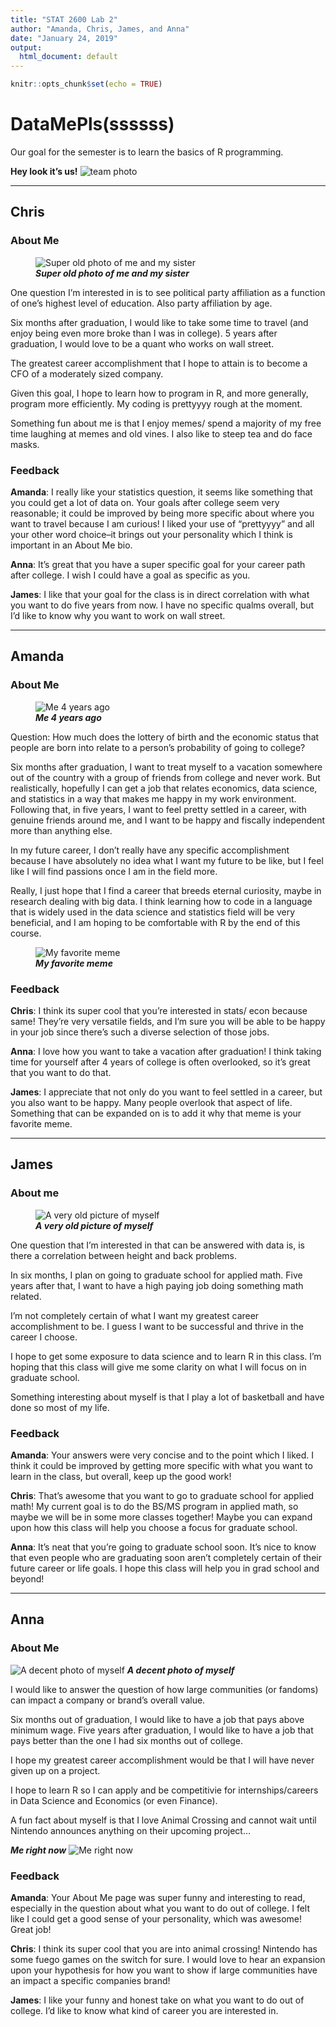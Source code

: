 ---
title: "STAT 2600 Lab 2"
author: "Amanda, Chris, James, and Anna"
date: "January 24, 2019"
output:
  html_document: default
---

```{r setup, include=FALSE}
knitr::opts_chunk$set(echo = TRUE)
```

# DataMePls(ssssss)
Our goal for the semester is to learn the basics of R programming.

__Hey look it's us!__
![team photo](Picture/squad.jpg)

---

## Chris
### About Me
![___Super old photo of me and my sister___](https://scontent-ort2-2.xx.fbcdn.net/v/t1.0-9/12112295_10101361245575172_7827597153382578565_n.jpg?_nc_cat=102&_nc_ht=scontent-ort2-2.xx&oh=408cdc391e2b2d12227f09ee84fbc596&oe=5CC2496C)

One question I'm interested in is to see political party affiliation as a function of one's highest level of education. Also party affiliation by age.

Six months after graduation, I would like to take some time to travel (and enjoy being even more broke than I was in college). 5 years after graduation, I would love to be a quant who works on wall street. 

The greatest career accomplishment that I hope to attain is to become a CFO of a moderately sized company. 

Given this goal, I hope to learn how to program in R, and more generally, program more efficiently. My coding is prettyyyy rough at the moment. 

Something fun about me is that I enjoy memes/ spend a majority of my free time laughing at memes and old vines. I also like to steep tea and do face masks. 

### Feedback
__Amanda__: I really like your statistics question, it seems like something that you could get a lot of data on. Your goals after college seem very reasonable; it could be improved 
                by being more specific about where you want to travel because I am curious! I liked your use of "prettyyyy" and all your other word choice--it brings out
                your personality which I think is important in an About Me bio.
                
__Anna__: It's great that you have a super specific goal for your career path after college. I wish I could have a goal as specific as you.

__James__: I like that your goal for the class is in direct correlation with what you want to do five years from now. I have no specific qualms overall, but I'd like to know why you want to work on wall street. 

---

## Amanda
### About Me
![___Me 4 years ago___](https://scontent-ort2-2.xx.fbcdn.net/v/t1.0-9/13494758_902519519892798_1748535062047686485_n.jpg?_nc_cat=109&_nc_ht=scontent-ort2-2.xx&oh=f0c839e233004b5366dd36c3267ce6df&oe=5CBFE6DB)

Question: How much does the lottery of birth and the economic status that people are born into relate to a person's probability of going to college?

Six months after graduation, I want to treat myself to a vacation somewhere out of the country with a group of friends from college and never work. 
But realistically, hopefully I can get a job that relates economics, data science, and statistics in a way that makes me happy in my work environment. 
Following that, in five years, I want to feel pretty settled in a career, with genuine friends around me, and I want to be happy and fiscally independent more than anything else.

In my future career, I don't really have any specific accomplishment because I have absolutely no idea what I want my future to be like, but I feel like I will find passions once I am in the field more. 

Really, I just hope that I find a career that breeds eternal curiosity, maybe in research dealing with big data. I think learning how to code in a language that is widely used in the data science and statistics field will be very beneficial, and I am hoping to be comfortable with R by the end of this course. 

![___My favorite meme___](https://i.pinimg.com/236x/3f/94/28/3f9428dd23609d79b635c5542a71fe28.jpg)

### Feedback
__Chris__: I think its super cool that you're interested in stats/ econ because same! They're very versatile fields, and I'm sure you will be able to be happy in your job since there's such a diverse selection of those jobs.

__Anna__: I love how you want to take a vacation after graduation! I think taking time for yourself after 4 years of college is often overlooked, so it's great that you want to do that.

__James__: I appreciate that not only do you want to feel settled in a career, but you also want to be happy. Many people overlook that aspect of life. Something that can be expanded on is to add it why that meme is your favorite meme. 

---

## James
### About me
![___A very old picture of myself___](https://scontent-ort2-2.xx.fbcdn.net/v/t1.0-9/994000_488734011222322_102261500_n.jpg?_nc_cat=109&_nc_ht=scontent-ort2-2.xx&oh=562b3863155bd4737aab4eb295a16798&oe=5CF4C0C2)

One question that I'm interested in that can be answered with data is, is there a correlation between height and back problems. 

In six months, I plan on going to graduate school for applied math. Five years after that, I want to have a high paying job doing something math related. 

I'm not completely certain of what I want my greatest career accomplishment to be. I guess I want to be successful and thrive in the career I choose. 

I hope to get some exposure to data science and to learn R in this class. I'm hoping that this class will give me some clarity on what I will focus on in graduate school. 

Something interesting about myself is that I play a lot of basketball and have done so most of my life. 

### Feedback
__Amanda__: Your answers were very concise and to the point which I liked. I think it could be improved by getting more specific with what you want to learn 
                in the class, but overall, keep up the good work!
                
__Chris__: That's awesome that you want to go to graduate school for applied math! My current goal is to do the BS/MS program in applied math, so maybe we will be in some more classes together! Maybe you can expand upon how this class will help you choose a focus for graduate school. 

__Anna__: It's neat that you're going to graduate school soon. It's nice to know that even people who are graduating soon aren't completely certain of their future career or life goals. I hope this class will help you in grad school and beyond!

---

## Anna
### About Me
![A decent photo of myself](https://scontent-ort2-2.xx.fbcdn.net/v/t31.0-8/20543582_1451098261626153_5115894972998174498_o.jpg?_nc_cat=102&_nc_ht=scontent-ort2-2.xx&oh=8b77befaaf424e55cedf8bd1a362ccc0&oe=5CCB0068)
___A decent photo of myself___

I would like to answer the question of how large communities (or fandoms) can impact a company or brand's overall value.

Six months out of graduation, I would like to have a job that pays above minimum wage. Five years after graduation, I would like to have a job that pays better than the one I had six months out of college.

I hope my greatest career accomplishment would be that I will have never given up on a project.

I hope to learn R so I can apply and be competitivie for internships/careers in Data Science and Economics (or even Finance).

A fun fact about myself is that I love Animal Crossing and cannot wait until Nintendo announces anything on their upcoming project...

___Me right now___
![Me right now](https://i.kinja-img.com/gawker-media/image/upload/s--Nrzh5cpt--/c_scale,f_auto,fl_progressive,q_80,w_800/w4cdsyzwdqzjn59w1bzg.png)

### Feedback
__Amanda__: Your About Me page was super funny and interesting to read, especially in the question about what you want to do out of college. I felt like
                I could get a good sense of your personality, which was awesome! Great job!
                
__Chris__: I think its super cool that you are into animal crossing! Nintendo has some fuego games on the switch for sure. I would love to hear an expansion upon your hypothesis for how you want to show if large communities have an impact a specific companies brand!

__James__: I like your funny and honest take on what you want to do out of college. I'd like to know what kind of career you are interested in. 